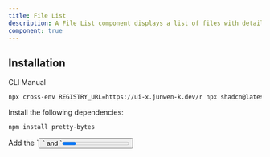 ```yaml
---
title: File List
description: A File List component displays a list of files with details such as name, size, and progress.
component: true
---
```


<ComponentPreview name="file-list-demo" />

## Installation

<Tabs defaultValue="cli">

<TabsList>
  <TabsTrigger value="cli">CLI</TabsTrigger>
  <TabsTrigger value="manual">Manual</TabsTrigger>
</TabsList>
<TabsContent value="cli">

```bash
npx cross-env REGISTRY_URL=https://ui-x.junwen-k.dev/r npx shadcn@latest add file-list
```

</TabsContent>

<TabsContent value="manual">

<Steps>

<Step>Install the following dependencies:</Step>

```bash
npm install pretty-bytes
```

<Step>
  Add the `<Button />` and `<Progress />` component to your project.
</Step>

The `<FileList />` component uses the `<Button />` and `<Progress />` component. Make sure you have it installed in your project.

See installation instructions for the [Button](/docs/components/button#installation) and [Progress](/docs/components/progress#installation) components.

<Step>Copy and paste the following code into your project.</Step>

<ComponentSource name="file-list" />

<Step>Update the import paths to match your project setup.</Step>

</Steps>

</TabsContent>

</Tabs>

## Usage

```tsx
import {
  FileList,
  FileListAction,
  FileListActions,
  FileListContent,
  FileListDescription,
  FileListDescriptionSeparator,
  FileListDescriptionText,
  FileListHeader,
  FileListIcon,
  FileListInfo,
  FileListItem,
  FileListName,
  FileListProgress,
  FileListSize,
} from "@/components/ui/file-list"
```

```tsx
<FileList>
  <FileListItem>
    <FileListHeader>
      <FileListIcon />
      <FileListInfo>
        <FileListName>avatar.png</FileListName>
        <FileListDescription>
          <FileListSize>{1000000}</FileListSize>
          <FileListDescriptionSeparator />
          <FileListDescriptionText>45%</FileListDescriptionText>
        </FileListDescription>
      </FileListInfo>
      <FileListActions>
        <FileListAction>
          <Trash2 />
          <span className="sr-only">Remove</span>
        </FileListAction>
      </FileListActions>
    </FileListHeader>
    <FileListContent>
      <FileListProgress value={40} />
    </FileListContent>
  </FileListItem>
</FileList>
```

## Examples

### Default

<ComponentPreview name="file-list-demo" />

